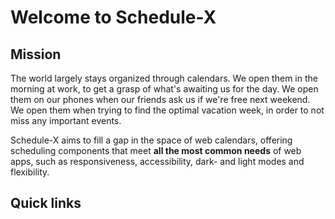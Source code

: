 # Welcome to Schedule-X

## Mission

The world largely stays organized through calendars. We open them in the morning at work, to get a grasp of what's
awaiting us for the day. We open them on our phones when our friends ask us if we're free next weekend. We open
them when trying to find the optimal vacation week, in order to not miss any important events.

Schedule-X aims to fill a gap in the space of web calendars, offering scheduling components that meet **all the most
common needs** of web apps, such as responsiveness, accessibility, dark- and light modes and flexibility.

## Quick links


<Cards num={2}>
  <Cards.Card
    arrow
    title="Calendar documentation"
    href="/docs/calendar"
  ></Cards.Card>
  <Cards.Card
    arrow
    title="Date picker documentation"
    href="/docs/date-picker"
  ></Cards.Card>
</Cards>
